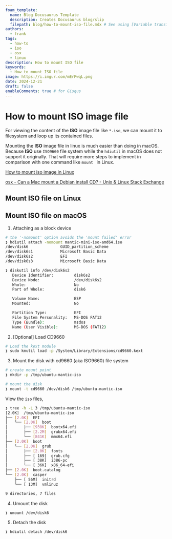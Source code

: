 ```yaml
---
foam_template:
  name: Blog Docusaurus Template
  description: Creates Docusaurus blog/slip
  filepath: blog/how-to-mount-iso-file.mdx # See using [Variable transforms](https://code.visualstudio.com/docs/editor/userdefinedsnippets#_variable-transforms )
authors:
  - frank
tags:
  - how-to
  - iso
  - osx
  - linux
description: How to mount ISO file
keywords:
  - How to mount ISO file
image: https://i.imgur.com/mErPwqL.png
date: 2024-12-21
draft: false
enableComments: true # for Gisqus
---
```


# How to mount ISO image file

For viewing the content of the **ISO** image file like `*.iso`, we can mount it to filesystem and loop up its contained files.

Mounting the **ISO** image file in linux is much easier than doing in macOS. Because **ISO** use `ISO9660` file system while the `hdiutil` in macOS does not support it originally. That will require more steps to implement in comparison with one command like `mount ` in Linux.

[How to mount iso image in Linux](https://www.cyberciti.biz/tips/how-to-mount-iso-image-under-linux.html)

[osx - Can a Mac mount a Debian install CD? - Unix & Linux Stack Exchange](https://unix.stackexchange.com/questions/298685/can-a-mac-mount-a-debian-install-cd)

<!--truncate-->

## Mount ISO file on Linux


## Mount ISO file on macOS

1. Attaching as a block device

```sh
# the '-nomount' option avoids the 'mount failed' error
❯ hdiutil attach -nomount mantic-mini-iso-amd64.iso
/dev/disk6          	GUID_partition_scheme          	
/dev/disk6s1        	Microsoft Basic Data           	
/dev/disk6s2        	EFI                            	
/dev/disk6s3        	Microsoft Basic Data  
```

```sh
❯ diskutil info /dev/disk6s2
   Device Identifier:         disk6s2
   Device Node:               /dev/disk6s2
   Whole:                     No
   Part of Whole:             disk6

   Volume Name:               ESP
   Mounted:                   No

   Partition Type:            EFI
   File System Personality:   MS-DOS FAT12
   Type (Bundle):             msdos
   Name (User Visible):       MS-DOS (FAT12)
```

2. [Optional] Load CD9660

```sh
# Load the kext module
❯ sudo kmutil load -p /System/Library/Extensions/cd9660.kext
```

3. Mount the disk with cd9660 (aka ISO9660) file system

```sh
# create mount point
❯ mkdir -p /tmp/ubuntu-mantic-iso

# mount the disk
❯ mount -t cd9660 /dev/disk6 /tmp/ubuntu-mantic-iso
```

View the `iso` files,

```sh
❯ tree -h -L 3 /tmp/ubuntu-mantic-iso
[2.0K]  /tmp/ubuntu-mantic-iso
├── [2.0K]  EFI
│   └── [2.0K]  boot
│       ├── [938K]  bootx64.efi
│       ├── [2.2M]  grubx64.efi
│       └── [841K]  mmx64.efi
├── [2.0K]  boot
│   └── [2.0K]  grub
│       ├── [2.0K]  fonts
│       ├── [ 169]  grub.cfg
│       ├── [ 38K]  i386-pc
│       └── [ 36K]  x86_64-efi
├── [2.0K]  boot.catalog
└── [2.0K]  casper
    ├── [ 56M]  initrd
    └── [ 13M]  vmlinuz

9 directories, 7 files
```

4. Umount the disk

```sh
❯ umount /dev/disk6
```

5. Detach the disk

```sh
❯ hdiutil detach /dev/disk6
```